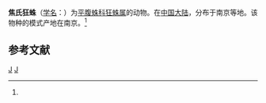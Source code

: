 {{Speciesbox
| taxon = Zelotes joannisi
| binomial_authority = (Schenkel, 1963)<ref name='id14417'>{{cite web| url =http://www.bioinfo.cn/db05/BjdwSpecies.php?action=view&id=14417| title =焦氏狂蛛| work =《中国动物物种编目数据库》| publisher =中国科学院微生物研究所| author =中国科学院动物研究所| accessdate =2009-04-28| deadurl =yes| archiveurl =https://web.archive.org/web/20160305073400/http://www.bioinfo.cn/db05/BjdwSpecies.php?action=view&id=14417| archivedate =2016-03-05}}</ref>
}}

'''焦氏狂蛛'''（[[学名|学名]]：{{lang|la|''Zelotes joannisi''}}）为[[平腹蛛科|平腹蛛科]][[狂蛛属|狂蛛属]]的动物。在[[中国大陆|中国大陆]]，分布于南京等地。该物种的模式产地在南京。<ref name='id14417'/>

== 参考文献 ==
{{reflist}}

{{taxonbar}}
[[Category:_1963年描述的动物|J]]
[[Category:狂蛛属|J]]